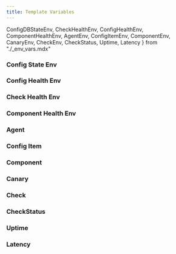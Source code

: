 ```yaml
---
title: Template Variables
---
```


  ConfigDBStateEnv, CheckHealthEnv, ConfigHealthEnv, ComponentHealthEnv,
  AgentEnv, ConfigItemEnv, ComponentEnv, CanaryEnv, CheckEnv, CheckStatus,
  Uptime, Latency
} from "./_env_vars.mdx"

### Config State Env
<ConfigDBStateEnv />

### Config Health Env
<ConfigHealthEnv />

### Check Health Env
<CheckHealthEnv />

### Component Health Env
<ComponentHealthEnv />

### Agent
<AgentEnv />

### Config Item
<ConfigItemEnv />

### Component
<ComponentEnv />

### Canary
<CanaryEnv />

### Check
<CheckEnv />

### CheckStatus
<CheckStatus />

### Uptime
<Uptime />

### Latency
<Latency />